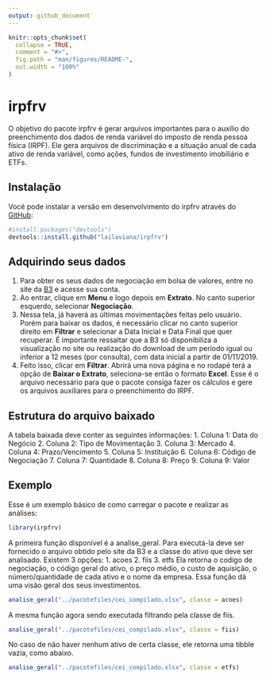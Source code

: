```yaml
---
output: github_document
---
```


<!-- README.md is generated from README.Rmd. Please edit that file -->

```r
knitr::opts_chunk$set(
  collapse = TRUE,
  comment = "#>",
  fig.path = "man/figures/README-",
  out.width = "100%"
)
```

# irpfrv

<!-- badges: start -->
<!-- badges: end -->

O objetivo do pacote irpfrv é gerar arquivos importantes para o auxílio do preenchimento dos dados de renda variável do imposto de renda pessoa física (IRPF). Ele gera arquivos de discriminação e a situação anual de cada ativo de renda variável, como ações, fundos de investimento imobiliário e ETFs.

## Instalação

Você pode instalar a versão em desenvolvimento do irpfrv através do [GitHub](https://github.com/):

``` r
#install.packages("devtools")
devtools::install.github("lailaviana/irpfrv")
```


## Adquirindo seus dados

1. Para obter os seus dados de negociação em bolsa de valores, entre no site da [B3](https://www.investidor.b3.com.br/) e acesse sua conta.
2. Ao entrar, clique em **Menu** e logo depois em **Extrato**. No canto superior esquerdo, selecionar **Negociação**. 
3. Nessa tela, já haverá as últimas movimentações feitas pelo usuário. Porém para baixar os dados, é necessário clicar no canto superior direito em **Filtrar** e selecionar a Data Inicial e Data Final que quer recuperar. É importante ressaltar que a B3 só disponibiliza a visualização no site ou realização do download de um período igual ou inferior a 12 meses (por consulta), com data inicial a partir de 01/11/2019. 
4. Feito isso, clicar em **Filtrar**. Abrirá uma nova página e no rodapé terá a opção de **Baixar o Extrato**, seleciona-se então o formato **Excel**. Esse é o arquivo necessário para que o pacote consiga fazer os cálculos e gere os arquivos auxiliares para o preenchimento do IRPF.

## Estrutura do arquivo baixado

A tabela baixada deve conter as seguintes informações:
1. Coluna 1: Data do Negócio
2. Coluna 2: Tipo de Movimentação
3. Coluna 3: Mercado
4. Coluna 4: Prazo/Vencimento
5. Coluna 5: Instituição
6. Coluna 6: Código de Negociação
7. Coluna 7: Quantidade
8. Coluna 8: Preço
9. Coluna 9: Valor

## Exemplo

Esse é um exemplo básico de como carregar o pacote e realizar as análises:

```r
library(irpfrv)
```

A primeira função disponível é a analise_geral. Para executá-la deve ser fornecido o arquivo obtido pelo site da B3 e a classe do ativo que deve ser analisado. Existem 3 opções:
1. acoes
2. fiis
3. etfs
Ela retorna o codigo de negociação, o código geral do ativo, o preço médio, o custo de aquisição, o número/quantidade de cada ativo e o nome da empresa. Essa função dá uma visão geral dos seus investimentos.    

```r
analise_geral("../pacotefiles/cei_compilado.xlsx", classe = acoes)
```
A mesma função agora sendo executada filtrando pela classe de fiis.

```r
analise_geral("../pacotefiles/cei_compilado.xlsx", classe = fiis)
```
No caso de não haver nenhum ativo de certa classe, ele retorna uma tibble vazia, como abaixo.  
```r
analise_geral("../pacotefiles/cei_compilado.xlsx", classe = etfs)
```

